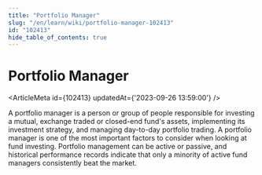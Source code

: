 ```yaml
---
title: "Portfolio Manager"
slug: "/en/learn/wiki/portfolio-manager-102413"
id: "102413"
hide_table_of_contents: true
---
```



# Portfolio Manager

<ArticleMeta id={102413} updatedAt={'2023-09-26 13:59:00'} />
<div className='border-solid border-b border-t-0 my-4 border-[var(--ifm-color-gray-300)]' />

A portfolio manager is a person or group of people responsible for investing a mutual, exchange traded or closed-end fund's assets, implementing its investment strategy, and managing day-to-day portfolio trading. A portfolio manager is one of the most important factors to consider when looking at fund investing. Portfolio management can be active or passive, and historical performance records indicate that only a minority of active fund managers consistently beat the market.
